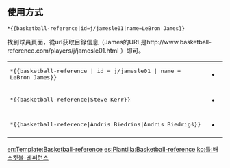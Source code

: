 <includeonly><!-- 在這裡加入模板的保護標識 --></includeonly><noinclude>{{template doc page viewed directly}}</noinclude>
<!-- 在本行下編輯模板說明 -->
== 使用方式 ==
 *<nowiki>{{basketball-reference|id=j/jamesle01|name=LeBron James}}</nowiki>
找到球員頁面，從url获取目錄信息（James的URL是http://www.basketball-reference.com/players/j/jamesle01.html ）即可。

{| class="wikitable"
| style="font-family:monospace;" | <nowiki>*{{basketball-reference | id = j/jamesle01 | name = LeBron James}}</nowiki> || style="white-space:nowrap;" |
*{{basketball-reference | id = j/jamesle01 | name = LeBron James}}
|-
| style="font-family:monospace;" | <nowiki>*{{basketball-reference|Steve Kerr}}</nowiki> || style="white-space:nowrap;" |
*{{basketball-reference|Steve Kerr}}
|-
| style="font-family:monospace;" | <nowiki>*{{basketball-reference|Andris Biedrins|Andris Biedriņš}}</nowiki> || style="white-space:nowrap;" |
*{{basketball-reference|Andris Biedrins|Andris Biedriņš}}
|}

<includeonly>
<!-- 本行下加入模板的分類 -->
[[Category:篮球模板|{{PAGENAME}}]]
<!-- 本行下加入模板的跨語言鏈接 -->
[[en:Template:Basketball-reference]]
[[es:Plantilla:Basketball-reference]]
[[ko:틀:배스킷볼-레퍼런스]]
</includeonly>